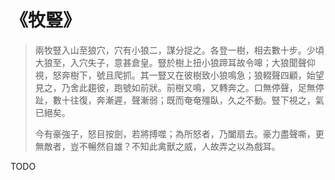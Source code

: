 # 《牧豎》

> 兩牧豎入山至狼穴，穴有小狼二，謀分捉之。各登一樹，相去數十步。少頃大狼至，入穴失子，意甚倉皇。豎於樹上扭小狼蹄耳故令嗥；大狼聞聲仰視，怒奔樹下，號且爬抓。其一豎又在彼樹致小狼鳴急；狼輟聲四顧，始望見之，乃舍此趨彼，跑號如前狀。前樹又鳴，又轉奔之。口無停聲，足無停趾，數十往復，奔漸遲，聲漸弱；既而奄奄殭臥，久之不動。豎下視之，氣已絕矣。
>
> 今有豪強子，怒目按劍，若將搏噬；為所怒者，乃闔扇去。豪力盡聲嘶，更無敵者，豈不暢然自雄？不知此禽獸之威，人故弄之以為戲耳。

TODO
